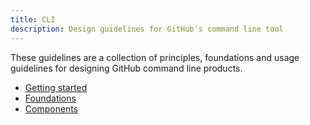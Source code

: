 ```yaml
---
title: CLI
description: Design guidelines for GitHub's command line tool
---
```


These guidelines are a collection of principles, foundations and usage guidelines for designing GitHub command line products.

- [Getting started](/native/cli/getting-started)
- [Foundations](/native/cli/foundations)
- [Components](/native/cli/components)
